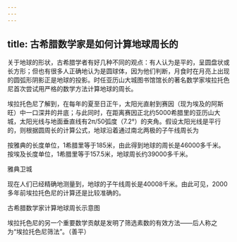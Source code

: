 ```yaml
---
---
---
```

title: 古希腊数学家是如何计算地球周长的
---




关于地球的形状，古希腊学者有好几种不同的观点：有人认为是平的，呈圆盘状或长方形；但也有很多人正确地认为是圆球体，因为他们判断，月食时在月亮上出现的圆弧形阴影正是地球的投影。时任亚历山大城图书馆馆长的著名数学家埃拉托色尼首次尝试用严格的数学方法计算地球的周长。

埃拉托色尼了解到，在每年的夏至日正午，太阳光直射到赛因（现为埃及的阿斯旺）中一口深井的井底；与此同时，在距离赛因正北约5000希腊里的亚历山大城，太阳光线与地面垂直线有2π/50弧度（7.2°）的夹角。假设太阳光线是平行的，则根据圆周长的计算公式，地球沿着通过南北两极的子午线周长为



按雅典的长度单位，1希腊里等于185米，由此得到地球的周长是46000多千米。按埃及长度单位，1希腊里等于157.5米，地球周长约39000多千米。

雅典卫城



现在人们已经精确地测量到，地球的子午线周长是40008千米。由此可见，2000多年前埃拉托色尼的计算还是比较准确的。

古希腊数学家计算地球周长示意图



埃拉托色尼的另一个重要数学贡献是发明了筛选素数的有效方法——后人称之为“埃拉托色尼筛法”。（善平）